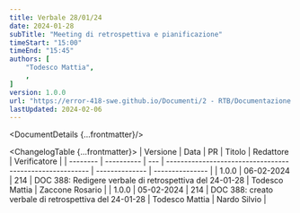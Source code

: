 ```yaml
---
title: Verbale 28/01/24
date: 2024-01-28
subTitle: "Meeting di retrospettiva e pianificazione"
timeStart: "15:00"
timeEnd: "15:45"
authors: [
	"Todesco Mattia",
	,
]
version: 1.0.0
url: "https://error-418-swe.github.io/Documenti/2 - RTB/Documentazione interna/Verbali/24-01-28_v1.0.0.pdf"
lastUpdated: 2024-02-06
---
```



<DocumentDetails {...frontmatter}/>

<ChangelogTable {...frontmatter}>
| Versione | Data       | PR  | Titolo                                                   | Redattore      | Verificatore    |
| -------- | ---------- | --- | -------------------------------------------------------- | -------------- | --------------- |
| 1.0.0    | 06-02-2024 | 214 | DOC 388: Redigere verbale di retrospettiva del  24-01-28 | Todesco Mattia | Zaccone Rosario |
| 1.0.0    | 05-02-2024 | 214 | DOC 388: creato verbale di retrospettiva del  24-01-28   | Todesco Mattia | Nardo Silvio    |
</ChangelogTable>

